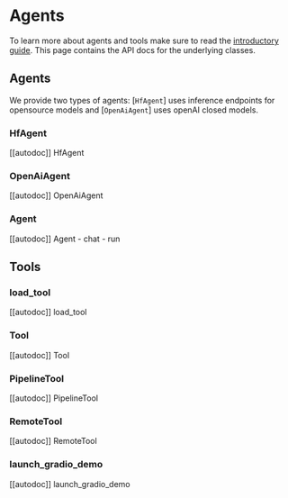 <!--Copyright 2023 The HuggingFace Team. All rights reserved.

Licensed under the Apache License, Version 2.0 (the "License"); you may not use this file except in compliance with
the License. You may obtain a copy of the License at

http://www.apache.org/licenses/LICENSE-2.0

Unless required by applicable law or agreed to in writing, software distributed under the License is distributed on
an "AS IS" BASIS, WITHOUT WARRANTIES OR CONDITIONS OF ANY KIND, either express or implied. See the License for the
specific language governing permissions and limitations under the License.
-->

# Agents

To learn more about agents and tools make sure to read the [introductory guide](../agents_and_tools). This page
contains the API docs for the underlying classes.

## Agents

We provide two types of agents: [`HfAgent`] uses inference endpoints for opensource models and [`OpenAiAgent`] uses openAI closed models.

### HfAgent

[[autodoc]] HfAgent

### OpenAiAgent

[[autodoc]] OpenAiAgent

### Agent

[[autodoc]] Agent
    - chat
    - run

## Tools

### load_tool

[[autodoc]] load_tool

### Tool

[[autodoc]] Tool

### PipelineTool

[[autodoc]] PipelineTool

### RemoteTool

[[autodoc]] RemoteTool

### launch_gradio_demo

[[autodoc]] launch_gradio_demo
